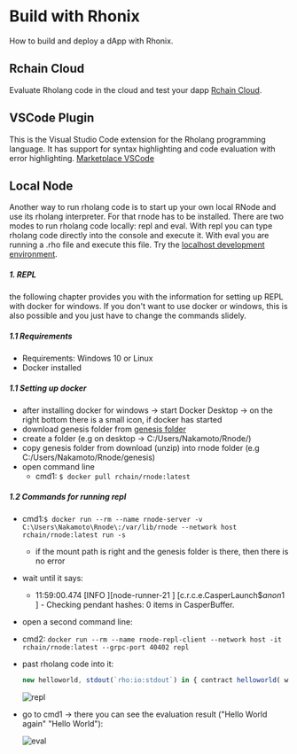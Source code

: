 # Build with Rhonix

How to build and deploy a dApp with Rhonix.

## Rchain Cloud

Evaluate Rholang code in the cloud and test your dapp [Rchain Cloud](https://rchain-community.github.io/rgov/).

## VSCode Plugin

This is the Visual Studio Code extension for the Rholang programming language. It has support for syntax highlighting and code evaluation with error highlighting.
[Marketplace VSCode](https://marketplace.visualstudio.com/items?itemName=tgrospic.rholang)

## Local Node

Another way to run rholang code is to start up your own local RNode and use its rholang interpreter. For that rnode has to be installed. There are two modes to run rholang code locally: repl and eval. With repl you can type rholang code directly into the console and execute it. With eval you are running a .rho file and execute this file. Try the [localhost development environment](https://docs.google.com/document/d/1V5k9tDjztEVDYiXJG1-Hpb0rNtVcV22GrsdXb0pDUx8).

##### 1. REPL

the following chapter provides you with the information for setting up REPL with docker for windows. If you don't want to use docker or windows, this is also possible and you just have to change the commands slidely.

##### 1.1 Requirements

- Requirements: Windows 10 or Linux
- Docker installed

##### 1.1 Setting up docker

- after installing docker for windows -> start Docker Desktop -> on the right bottom there is a small icon, if docker has started
- download genesis folder from [genesis folder](https://github.com/rchain-community/rchain-docker-shard/tree/master/genesis)
- create a folder (e.g on desktop -> C:/Users/Nakamoto/Rnode/)
- copy genesis folder from download (unzip) into rnode folder (e.g C:/Users/Nakamoto/Rnode/genesis)
- open command line
  - cmd1: `$ docker pull rchain/rnode:latest`

##### 1.2 Commands for running repl

- cmd1:`$ docker run --rm --name rnode-server -v C:\Users\Nakamoto\Rnode\:/var/lib/rnode --network host rchain/rnode:latest run -s`

  - if the mount path is right and the genesis folder is there, then there is no error

- wait until it says:

  - 11:59:00.474 [INFO ][node-runner-21 ] [c.r.c.e.CasperLaunch$$anon$1 ] - Checking pendant hashes: 0 items in CasperBuffer.

- open a second command line:
- cmd2: `docker run --rm --name rnode-repl-client --network host -it rchain/rnode:latest --grpc-port 40402 repl`
- past rholang code into it:

  ```javascript
  new helloworld, stdout(`rho:io:stdout`) in { contract helloworld( world ) = { for( @msg <- world ) { stdout!(msg) } } | new world, world2 in { helloworld!(*world) | world!("Hello World") | helloworld!(*world2) | world2!("Hello World again") } }
  ```

  ![repl](public/images/docs/build/rholang/repl.png)

* go to cmd1 -> there you can see the evaluation result ("Hello World again" "Hello World"):

  ![eval](public/images/docs/build/rholang/eval-result.png)
